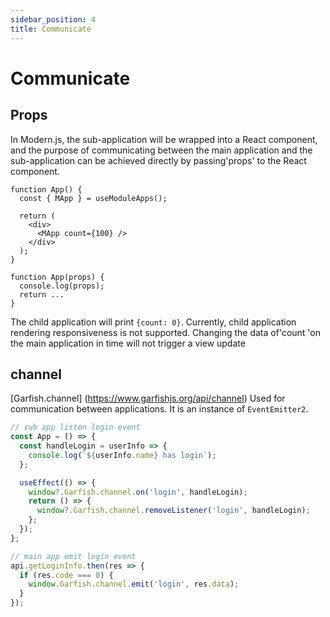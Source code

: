 ```yaml
---
sidebar_position: 4
title: Communicate
---
```


# Communicate

## Props

In Modern.js, the sub-application will be wrapped into a React component, and the purpose of communicating between the main application and the sub-application can be achieved directly by passing'props' to the React component.

```tsx title=Main: App.tsx
function App() {
  const { MApp } = useModuleApps();

  return (
    <div>
      <MApp count={100} />
    </div>
  );
}
```

```tsx title=Main: App.tsx
function App(props) {
  console.log(props);
  return ...
}
```

The child application will print `{count: 0}`. Currently, child application rendering responsiveness is not supported. Changing the data of'count 'on the main application in time will not trigger a view update

## channel

[Garfish.channel] (https://www.garfishjs.org/api/channel) Used for communication between applications. It is an instance of `EventEmitter2`.

```ts
// sub app listen login event
const App = () => {
  const handleLogin = userInfo => {
    console.log(`${userInfo.name} has login`);
  };

  useEffect(() => {
    window?.Garfish.channel.on('login', handleLogin);
    return () => {
      window?.Garfish.channel.removeListener('login', handleLogin);
    };
  });
};

// main app emit login event
api.getLoginInfo.then(res => {
  if (res.code === 0) {
    window.Garfish.channel.emit('login', res.data);
  }
});
```
